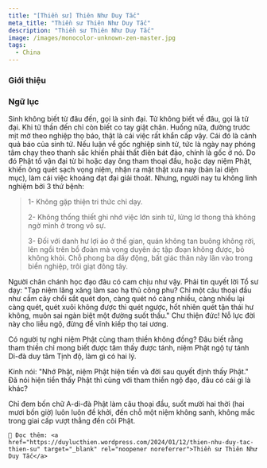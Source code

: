 ```yaml
---
title: "[Thiền sư] Thiên Như Duy Tắc"
meta_title: "Thiền sư Thiên Như Duy Tắc"
description: "Thiền sư Thiên Như Duy Tắc"
image: /images/monocolor-unknown-zen-master.jpg
tags:
  - China
---
```


<div className="grid xl:grid-cols-8 lg:grid-cols-8 md:grid-cols-2 sm:grid-cols-2 xs:grid-cols-1 gap-8 bg-body dark:bg-darkmode-body">

<div className="lg:col-span-3 md:col-span-1">

### Giới thiệu

</div>

<div className="lg:col-span-5 md:col-span-1">

### Ngữ lục

Sinh không biết từ đâu đến, gọi là sinh đại. Tử không biết về đâu, gọi là tử đại.
Khi tử thần đến chỉ còn biết co tay giật chân.
Huống nữa, đường trước mịt mờ theo nghiệp thọ báo, thật là cái việc rất khẩn cấp vậy.
Cái đó là cảnh quả báo của sinh tử.
Nếu luận về gốc nghiệp sinh tử, tức là ngày nay phóng tâm chạy theo thanh sắc khiến phải thất điên bát đảo, chính là gốc ở nó.
Do đó Phật tổ vận đại từ bi hoặc dạy ông tham thoại đầu, hoặc dạy niệm Phật, khiến ông quét sạch vọng niệm, nhận ra mặt thật xưa nay (bản lai diện mục),
làm cái việc khoáng đạt đại giải thoát.
Nhưng, người nay tu không linh nghiệm bởi 3 thứ bệnh:

> 1- Không gặp thiện tri thức chỉ dạy.
>
> 2- Không thống thiết ghi nhớ việc lớn sinh tử, lửng lơ thong thả không ngờ mình ở trong vô sự.
>
> 3- Đối với danh hư lợi ảo ở thế gian, quán không tan buông không rời, lên ngồi trên bồ đoàn mà vọng duyên ác tập đoạn không được, bỏ không khỏi.
> Chỗ phong ba dấy động, bất giác thân này lăn vào trong biển nghiệp, trôi giạt đông tây.

Người chân chánh học đạo đâu có cam chịu như vậy. Phải tin quyết lời Tổ sư dạy: "Tạp niệm lăng xăng làm sao hạ thủ công phu?
Chỉ một câu thoại đầu như cầm cây chổi sắt quét dọn, càng quét nó càng nhiều, càng nhiều lại càng quét, quét xuôi không được thì quét ngược,
hốt nhiên quét tận thái hư không, muôn sai ngàn biệt một đường suốt thấu."
Chư thiện đức! Nỗ lực đời này cho liễu ngộ, đừng để vĩnh kiếp thọ tai ương.

Có người tự nghi niệm Phật cùng tham thiền không đồng?
Đâu biết rằng tham thiền chỉ mong biết được tâm thấy được tánh,
niệm Phật ngộ tự tánh Di-đà duy tâm Tịnh độ, làm gì có hai lý.

Kinh nói: "Nhớ Phật, niệm Phật hiện tiền và đời sau quyết định thấy Phật."
Đã nói hiện tiền thấy Phật thì cùng với tham thiền ngộ đạo, đâu có cái gì là khác?

Chỉ đem bốn chữ A-di-đà Phật làm câu thoại đầu, suốt mười hai thời (hai mươi bốn giờ) luôn luôn đề khởi,
đến chỗ một niệm không sanh, không mắc trong giai cấp vượt thẳng đến cõi Phật.

    🧷 Đọc thêm: <a href="https://duylucthien.wordpress.com/2024/01/12/thien-nhu-duy-tac-thien-su" target="_blank" rel="noopener noreferrer">Thiền sư Thiên Như Duy Tắc</a>

</div>

</div>
